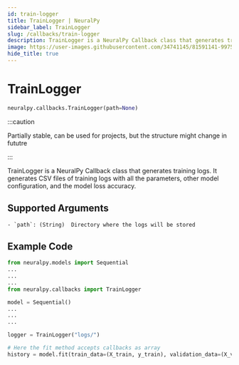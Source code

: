 ```yaml
---
id: train-logger
title: TrainLogger | NeuralPy
sidebar_label: TrainLogger
slug: /callbacks/train-logger
description: TrainLogger is a NeuralPy Callback class that generates training logs.
image: https://user-images.githubusercontent.com/34741145/81591141-99752900-93d9-11ea-9ef6-cc2c68daaa19.png
hide_title: true
---
```


# TrainLogger

```python
neuralpy.callbacks.TrainLogger(path=None)
```

:::caution

Partially stable, can be used for projects, but the structure might change in fututre

:::

TrainLogger is a NeuralPy Callback class that generates training logs. It generates CSV files of training logs with all the parameters, other model configuration, and the model loss accuracy.

## Supported Arguments

    - `path`: (String)  Directory where the logs will be stored

## Example Code

```python
from neuralpy.models import Sequential
...
...
...
from neuralpy.callbacks import TrainLogger

model = Sequential()
...
...
...

logger = TrainLogger("logs/")

# Here the fit method accepts callbacks as array
history = model.fit(train_data=(X_train, y_train), validation_data=(X_validation, y_validation), epochs=2, batch_size=32, callbacks=[logger])
```

